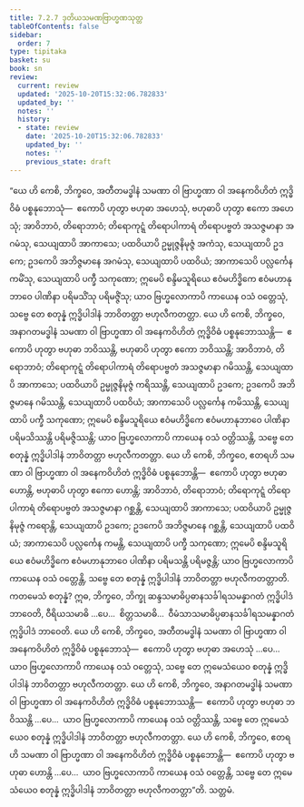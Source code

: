 ```yaml
---
title: 7.2.7 ဒုတိယသမဏဗြာဟ္မဏသုတ္တ
tableOfContents: false
sidebar:
  order: 7
type: tipitaka
basket: su
book: sn
review:
  current: review
  updated: '2025-10-20T15:32:06.782833'
  updated_by: ''
  notes: ''
  history:
  - state: review
    date: '2025-10-20T15:32:06.782833'
    updated_by: ''
    notes: ''
    previous_state: draft
---
```



<DynamicBreadcrumb />


<ReviewStatus review={frontmatter.review} showDetails={true} />

<HypothesisAnnotation frontmatter={frontmatter} />

<Division number="829" book="sn" e="ch" v="18" p="407">

<Paragraph number="1424" book="sn">
“ယေ ဟိ ကေစိ, ဘိက္ခဝေ, အတီတမဒ္ဓါနံ သမဏာ ဝါ ဗြာဟ္မဏာ ဝါ အနေကဝိဟိတံ ဣဒ္ဓိဝိဓံ ပစ္စနုဘောသုံ—  ဧကောပိ ဟုတွာ ဗဟုဓာ အဟေသုံ, ဗဟုဓာပိ ဟုတွာ ဧကော အဟေသုံ; အာဝိဘာဝံ, တိရောဘာဝံ; တိရောကုဋ္ဋံ တိရောပါကာရံ တိရောပဗ္ဗတံ အသဇ္ဇမာနာ အဂမံသု, သေယျထာပိ အာကာသေ; ပထဝိယာပိ ဥမ္မုဇ္ဇနိမုဇ္ဇံ အကံသု, သေယျထာပိ ဥဒကေ; ဥဒကေပိ အဘိဇ္ဇမာနေ အဂမံသု, သေယျထာပိ ပထဝိယံ; အာကာသေပိ ပလ္လင်္ကေန ကမိံသု, သေယျထာပိ ပက္ခီ သကုဏော; ဣမေပိ စန္ဒိမသူရိယေ ဧဝံမဟိဒ္ဓိကေ ဧဝံမဟာနုဘာဝေ ပါဏိနာ ပရိမသိံသု ပရိမဇ္ဇိံသု; ယာဝ ဗြဟ္မလောကာပိ ကာယေန ဝသံ ဝတ္တေသုံ, သဗ္ဗေ တေ စတုန္နံ ဣဒ္ဓိပါဒါနံ ဘာဝိတတ္တာ ဗဟုလီကတတ္တာ.
</Paragraph>

<Paragraph number="1425" book="sn">
ယေ ဟိ ကေစိ, ဘိက္ခဝေ, အနာဂတမဒ္ဓါနံ သမဏာ ဝါ ဗြာဟ္မဏာ ဝါ အနေကဝိဟိတံ ဣဒ္ဓိဝိဓံ ပစ္စနုဘောဿန္တိ—  ဧကောပိ ဟုတွာ ဗဟုဓာ ဘဝိဿန္တိ, ဗဟုဓာပိ ဟုတွာ ဧကော ဘဝိဿန္တိ; အာဝိဘာဝံ, တိရောဘာဝံ; တိရောကုဋ္ဋံ တိရောပါကာရံ တိရောပဗ္ဗတံ အသဇ္ဇမာနာ ဂမိဿန္တိ, သေယျထာပိ အာကာသေ; ပထဝိယာပိ ဥမ္မုဇ္ဇနိမုဇ္ဇံ ကရိဿန္တိ, သေယျထာပိ ဥဒကေ; ဥဒကေပိ အဘိဇ္ဇမာနေ ဂမိဿန္တိ, သေယျထာပိ ပထဝိယံ; အာကာသေပိ ပလ္လင်္ကေန ကမိဿန္တိ, သေယျထာပိ ပက္ခီ သကုဏော; ဣမေပိ စန္ဒိမသူရိယေ ဧဝံမဟိဒ္ဓိကေ ဧဝံမဟာနုဘာဝေ ပါဏိနာ ပရိမသိဿန္တိ ပရိမဇ္ဇိဿန္တိ; ယာဝ ဗြဟ္မလောကာပိ ကာယေန ဝသံ ဝတ္တိဿန္တိ, သဗ္ဗေ တေ စတုန္နံ ဣဒ္ဓိပါဒါနံ ဘာဝိတတ္တာ ဗဟုလီကတတ္တာ.
</Paragraph>

<Paragraph number="1426" book="sn">
ယေ ဟိ ကေစိ, ဘိက္ခဝေ, ဧတရဟိ သမဏာ ဝါ ဗြာဟ္မဏာ ဝါ အနေကဝိဟိတံ ဣဒ္ဓိဝိဓံ ပစ္စနုဘောန္တိ—  ဧကောပိ ဟုတွာ ဗဟုဓာ ဟောန္တိ, ဗဟုဓာပိ ဟုတွာ ဧကော ဟောန္တိ; အာဝိဘာဝံ, တိရောဘာဝံ; တိရောကုဋ္ဋံ တိရောပါကာရံ တိရောပဗ္ဗတံ အသဇ္ဇမာနာ ဂစ္ဆန္တိ, သေယျထာပိ အာကာသေ; ပထဝိယာပိ ဥမ္မုဇ္ဇနိမုဇ္ဇံ ကရောန္တိ, သေယျထာပိ ဥဒကေ; ဥဒကေပိ အဘိဇ္ဇမာနေ ဂစ္ဆန္တိ, သေယျထာပိ ပထဝိယံ; အာကာသေပိ ပလ္လင်္ကေန ကမန္တိ, သေယျထာပိ ပက္ခီ သကုဏော; ဣမေပိ စန္ဒိမသူရိယေ ဧဝံမဟိဒ္ဓိကေ ဧဝံမဟာနုဘာဝေ ပါဏိနာ ပရိမသန္တိ ပရိမဇ္ဇန္တိ; ယာဝ ဗြဟ္မလောကာပိ ကာယေန ဝသံ ဝတ္တေန္တိ, သဗ္ဗေ တေ စတုန္နံ ဣဒ္ဓိပါဒါနံ ဘာဝိတတ္တာ ဗဟုလီကတတ္တာတိ.
</Paragraph>

<Paragraph number="1427" book="sn">
ကတမေသံ စတုန္နံ? ဣဓ, ဘိက္ခဝေ, ဘိက္ခု ဆန္ဒသမာဓိပ္ပဓာနသင်္ခါရသမန္နာဂတံ ဣဒ္ဓိပါဒံ ဘာဝေတိ, ဝီရိယသမာဓိ …ပေ…  စိတ္တသမာဓိ…  ဝီမံသာသမာဓိပ္ပဓာနသင်္ခါရသမန္နာဂတံ ဣဒ္ဓိပါဒံ ဘာဝေတိ. ယေ ဟိ ကေစိ, ဘိက္ခဝေ, အတီတမဒ္ဓါနံ သမဏာ ဝါ ဗြာဟ္မဏာ ဝါ အနေကဝိဟိတံ ဣဒ္ဓိဝိဓံ ပစ္စနုဘောသုံ—  ဧကောပိ ဟုတွာ ဗဟုဓာ အဟေသုံ …ပေ…  ယာဝ ဗြဟ္မလောကာပိ ကာယေန ဝသံ ဝတ္တေသုံ, သဗ္ဗေ တေ ဣမေသံယေဝ စတုန္နံ ဣဒ္ဓိပါဒါနံ ဘာဝိတတ္တာ ဗဟုလီကတတ္တာ.
</Paragraph>

<Paragraph number="1428" book="sn">
ယေ ဟိ ကေစိ, ဘိက္ခဝေ, အနာဂတမဒ္ဓါနံ သမဏာ ဝါ ဗြာဟ္မဏာ ဝါ အနေကဝိဟိတံ ဣဒ္ဓိဝိဓံ ပစ္စနုဘောဿန္တိ—  ဧကောပိ ဟုတွာ ဗဟုဓာ ဘဝိဿန္တိ …ပေ…  ယာဝ ဗြဟ္မလောကာပိ ကာယေန ဝသံ ဝတ္တိဿန္တိ, သဗ္ဗေ တေ ဣမေသံယေဝ စတုန္နံ ဣဒ္ဓိပါဒါနံ ဘာဝိတတ္တာ ဗဟုလီကတတ္တာ.
</Paragraph>

<Paragraph number="1429" book="sn">
ယေ ဟိ ကေစိ, ဘိက္ခဝေ, ဧတရဟိ သမဏာ ဝါ ဗြာဟ္မဏာ ဝါ အနေကဝိဟိတံ ဣဒ္ဓိဝိဓံ ပစ္စနုဘောန္တိ—  ဧကောပိ ဟုတွာ ဗဟုဓာ ဟောန္တိ …ပေ…  ယာဝ ဗြဟ္မလောကာပိ ကာယေန ဝသံ ဝတ္တေန္တိ, သဗ္ဗေ တေ ဣမေသံယေဝ စတုန္နံ ဣဒ္ဓိပါဒါနံ ဘာဝိတတ္တာ ဗဟုလီကတတ္တာ”တိ.

</Paragraph>
</Division>

<Paragraph number="1430" type="center" book="sn">
သတ္တမံ.
</Paragraph>